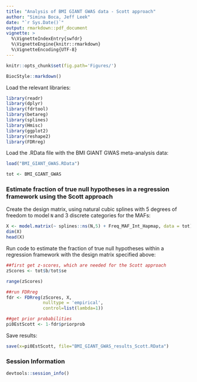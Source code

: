 ```yaml
---
title: "Analysis of BMI GIANT GWAS data - Scott approach"
author: "Simina Boca, Jeff Leek"
date: "`r Sys.Date()`"
output: rmarkdown::pdf_document
vignette: >
  %\VignetteIndexEntry{swfdr}
  %\VignetteEngine{knitr::rmarkdown}
  %\VignetteEncoding{UTF-8}
---
```


<!--
%% \VignetteEngine{knitr::rmarkdown}
-->

```r
knitr::opts_chunk$set(fig.path='Figures/')
```

```r
BiocStyle::markdown()
```

Load the relevant libraries:

```r
library(readr)
library(dplyr)
library(fdrtool)
library(betareg)
library(splines)
library(Hmisc)
library(ggplot2)
library(reshape2)
library(FDRreg)
```

Load the .RData file with the BMI GIANT GWAS meta-analysis data:

```r
load("BMI_GIANT_GWAS.RData")

tot <- BMI_GIANT_GWAS
```

### Estimate fraction of true null hypotheses in a regression framework using the Scott approach

Create the design matrix, using natural cubic splines with 5 degrees of freedom to model `N` and 3 discrete categories for the MAFs:

```r
X <- model.matrix(~ splines::ns(N,5) + Freq_MAF_Int_Hapmap, data = tot)[,-1]
dim(X)
head(X)
```

Run code to estimate the fraction of true null hypotheses within a regression framework with the design matrix specified above:

```r
##first get z-scores, which are needed for the Scott approach
zScores <- tot$b/tot$se 

range(zScores)

##run FDRreg
fdr <- FDRreg(zScores, X,
              nulltype = 'empirical',
              control=list(lambda=1))

##get prior probabilities 
pi0EstScott <- 1-fdr$priorprob
```

Save results:

```r
save(x=pi0EstScott, file="BMI_GIANT_GWAS_results_Scott.RData")
```

### Session Information

```r
devtools::session_info()
```

